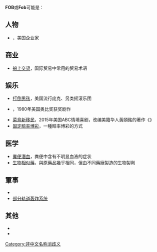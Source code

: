 {{wiktionary|Fob}}
'''FOB'''或'''Fob'''可能是：

== 人物 ==
* {{tsl|en|Fob James|福布·詹姆斯}}，美国企业家

== 商业 ==
* [[船上交货|船上交货]]，国际贸易中常用的贸易术语

== 娱乐 ==
* [[打倒男孩|打倒男孩]]，美国流行庞克、另类摇滚乐团
* {{tsl|en|FOB (play)}}，1980年美国奥比奖获奖剧作
* [[菜鳥新移民|菜鳥新移民]]，2015年美国ABC情境喜剧，改编美籍华人黃頤銘的著作《{{tsl|en|Fresh Off the Boat: A Memoir|初來乍到：回憶錄}}》
* [[固定賠率博彩|固定賠率博彩]]，一種賠率博彩的方式

== 医学 ==
* [[糞便潛血|糞便潛血]]，粪便中含有不明显血液的症状
* [[生物相似藥|生物相似藥]]，與原藥品幾乎相同，但由不同藥廠製造的生物製劑

== 軍事 ==
* {{tsl|en|Forward operating base|前沿作戰基地}}
* [[部分轨道轰炸系统|部分轨道轰炸系统]]

== 其他 ==
* {{tsl|en|Federal Office Building|聯邦辦公大樓}}
* {{tsl|en|Fresh off the boat|剛下船}}

{{disambig|Cat=三字拉丁字母缩写消歧义}}
[[Category:非中文名称消歧义|Category:非中文名称消歧义]]